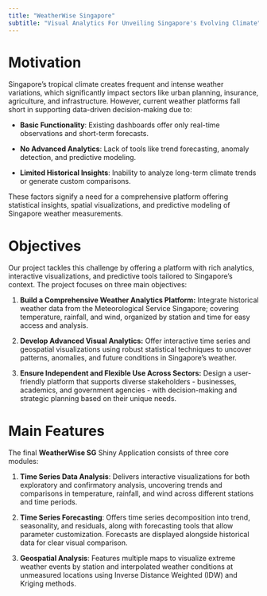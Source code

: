 ```yaml
---
title: "WeatherWise Singapore"
subtitle: "Visual Analytics For Unveiling Singapore's Evolving Climate"
---
```


# Motivation

Singapore’s tropical climate creates frequent and intense weather variations, which significantly impact sectors like urban planning, insurance, agriculture, and infrastructure. However, current weather platforms fall short in supporting data-driven decision-making due to:

-   **Basic Functionality**: Existing dashboards offer only real-time observations and short-term forecasts.

-   **No Advanced Analytics**: Lack of tools like trend forecasting, anomaly detection, and predictive modeling.

-   **Limited Historical Insights**: Inability to analyze long-term climate trends or generate custom comparisons.

These factors signify a need for a comprehensive platform offering statistical insights, spatial visualizations, and predictive modeling of Singapore weather measurements.

# Objectives

Our project tackles this challenge by offering a platform with rich analytics, interactive visualizations, and predictive tools tailored to Singapore’s context. The project focuses on three main objectives:

1.  **Build a Comprehensive Weather Analytics Platform:** Integrate historical weather data from the Meteorological Service Singapore; covering temperature, rainfall, and wind, organized by station and time for easy access and analysis.

2.  **Develop Advanced Visual Analytics:** Offer interactive time series and geospatial visualizations using robust statistical techniques to uncover patterns, anomalies, and future conditions in Singapore’s weather.

3.  **Ensure Independent and Flexible Use Across Sectors:** Design a user-friendly platform that supports diverse stakeholders - businesses, academics, and government agencies - with decision-making and strategic planning based on their unique needs.

# Main Features

The final **WeatherWise SG** Shiny Application consists of three core modules:

1.  **Time Series Data Analysis**: Delivers interactive visualizations for both exploratory and confirmatory analysis, uncovering trends and comparisons in temperature, rainfall, and wind across different stations and time periods.

2.  **Time Series Forecasting**: Offers time series decomposition into trend, seasonality, and residuals, along with forecasting tools that allow parameter customization. Forecasts are displayed alongside historical data for clear visual comparison.

3.  **Geospatial Analysis**: Features multiple maps to visualize extreme weather events by station and interpolated weather conditions at unmeasured locations using Inverse Distance Weighted (IDW) and Kriging methods.
